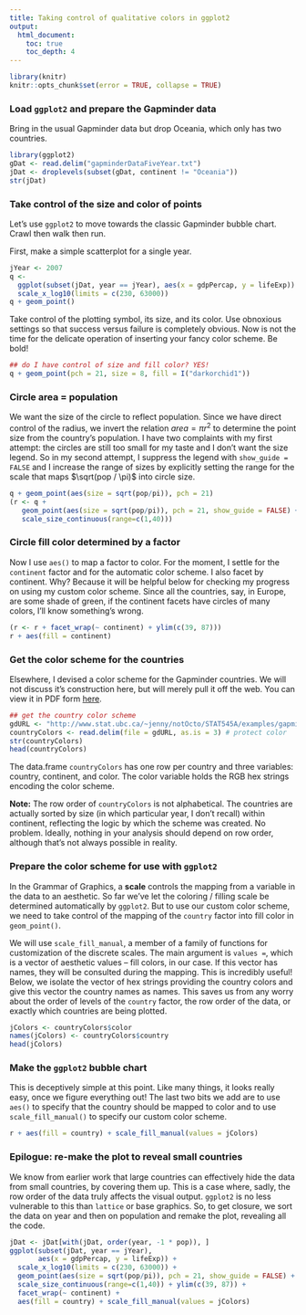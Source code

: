 ```yaml
---
title: Taking control of qualitative colors in ggplot2
output:
  html_document:
    toc: true
    toc_depth: 4
---
```


```r
library(knitr)
knitr::opts_chunk$set(error = TRUE, collapse = TRUE)
```

### Load `ggplot2` and prepare the Gapminder data

Bring in the usual Gapminder data but drop Oceania, which only has two countries.

```r
library(ggplot2)
gDat <- read.delim("gapminderDataFiveYear.txt")
jDat <- droplevels(subset(gDat, continent != "Oceania"))
str(jDat)
```

### Take control of the size and color of points

Let's use `ggplot2` to move towards the classic Gapminder bubble chart. Crawl then walk then run.

First, make a simple scatterplot for a single year.

```r
jYear <- 2007
q <-
  ggplot(subset(jDat, year == jYear), aes(x = gdpPercap, y = lifeExp)) +
  scale_x_log10(limits = c(230, 63000))
q + geom_point()
```

Take control of the plotting symbol, its size, and its color. Use obnoxious settings so that success versus failure is completely obvious. Now is not the time for the delicate operation of inserting your fancy color scheme. Be bold!

```r
## do I have control of size and fill color? YES!
q + geom_point(pch = 21, size = 8, fill = I("darkorchid1"))
```

### Circle area = population

We want the size of the circle to reflect population. Since we have direct control of the radius, we invert the relation $area = \pi r^2$ to determine the point size from the country's population. I have two complaints with my first attempt: the circles are still too small for my taste and I don't want the size legend. So in my second attempt, I suppress the legend with `show_guide = FALSE` and I increase the range of sizes by explicitly setting the range for the scale that maps $\sqrt(pop / \pi)$ into circle size.

```r
q + geom_point(aes(size = sqrt(pop/pi)), pch = 21)
(r <- q +
   geom_point(aes(size = sqrt(pop/pi)), pch = 21, show_guide = FALSE) +
   scale_size_continuous(range=c(1,40)))
```

### Circle fill color determined by a factor

Now I use `aes()` to map a factor to color. For the moment, I settle for the `continent` factor and for the automatic color scheme. I also facet by continent. Why? Because it will be helpful below for checking my progress on using my custom color scheme. Since all the countries, say, in Europe, are some shade of green, if the continent facets have circles of many colors, I'll know something's wrong.

```r
(r <- r + facet_wrap(~ continent) + ylim(c(39, 87)))
r + aes(fill = continent)
```

### Get the color scheme for the countries

Elsewhere, I devised a color scheme for the Gapminder countries. We will not discuss it's construction here, but will merely pull it off the web. You can view it in PDF form [here](http://www.stat.ubc.ca/~jenny/notOcto/STAT545A/examples/gapminder/figs/bryan-a01-colorScheme.pdf).

```r
## get the country color scheme
gdURL <- "http://www.stat.ubc.ca/~jenny/notOcto/STAT545A/examples/gapminder/data/gapminderCountryColors.txt"
countryColors <- read.delim(file = gdURL, as.is = 3) # protect color
str(countryColors)
head(countryColors)
```

The data.frame `countryColors` has one row per country and three variables: country, continent, and color. The color variable holds the RGB hex strings encoding the color scheme.

__Note:__ The row order of `countryColors` is not alphabetical. The countries are actually sorted by size (in which particular year, I don't recall) within continent, reflecting the logic by which the scheme was created. No problem. Ideally, nothing in your analysis should depend on row order, although that's not always possible in reality.

### Prepare the color scheme for use with `ggplot2`

In the Grammar of Graphics, a __scale__ controls the mapping from a variable in the data to an aesthetic. So far we've let the coloring / filling scale be determined automatically by `ggplot2`. But to use our custom color scheme, we need to take control of the mapping of the `country` factor into fill color in `geom_point()`.

We will use `scale_fill_manual`, a member of a family of functions for customization of the discrete scales. The main argument is `values =`, which is a vector of aesthetic values -- fill colors, in our case. If this vector has names, they will be consulted during the mapping. This is incredibly useful! Below, we isolate the vector of hex strings providing the country colors and give this vector the country names as names. This saves us from any worry about the order of levels of the `country` factor, the row order of the data, or exactly which countries are being plotted.

```r
jColors <- countryColors$color
names(jColors) <- countryColors$country
head(jColors)
```

### Make the `ggplot2` bubble chart

This is deceptively simple at this point. Like many things, it looks really easy, once we figure everything out! The last two bits we add are to use `aes()` to specify that the country should be mapped to color and to use `scale_fill_manual()` to specify our custom color scheme.
```r
r + aes(fill = country) + scale_fill_manual(values = jColors)
```

### Epilogue: re-make the plot to reveal small countries

We know from earlier work that large countries can effectively hide the data from small countries, by covering them up. This is a case where, sadly, the row order of the data truly affects the visual output. `ggplot2` is no less vulnerable to this than `lattice` or base graphics. So, to get closure, we sort the data on year and then on population and remake the plot, revealing all the code.

```r
jDat <- jDat[with(jDat, order(year, -1 * pop)), ]
ggplot(subset(jDat, year == jYear),
       aes(x = gdpPercap, y = lifeExp)) +
  scale_x_log10(limits = c(230, 63000)) +
  geom_point(aes(size = sqrt(pop/pi)), pch = 21, show_guide = FALSE) +
  scale_size_continuous(range=c(1,40)) + ylim(c(39, 87)) +
  facet_wrap(~ continent) +
  aes(fill = country) + scale_fill_manual(values = jColors)
```
